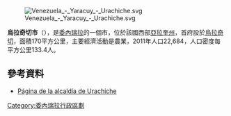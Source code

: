 [[Image:Venezuela_-_Yaracuy_-_Urachiche.svg|right]]

'''烏拉奇切市'''（{{lang-es|Municipio Urachiche}}），是[[委內瑞拉|委內瑞拉]]的一個市，位於該國西部[[亞拉奎州|亞拉奎州]]，首府設於[[烏拉奇切|烏拉奇切]]，面積170平方公里，主要經濟活動是農業，2011年人口22,684，人口密度每平方公里133.4人。

==參考資料==
* [http://urachiche-yaracuy.gob.ve Página de la alcaldía de Urachiche] {{Wayback|url=http://urachiche-yaracuy.gob.ve/ |date=20211231015039 }}

{{Venezuela-geo-stub}}
[[Category:委內瑞拉行政區劃|Category:委內瑞拉行政區劃]]